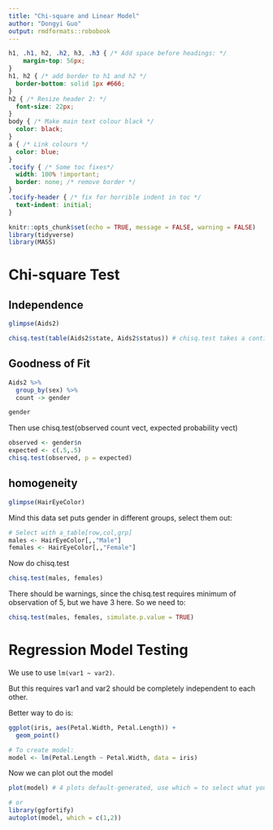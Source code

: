 ```yaml
---
title: "Chi-square and Linear Model"
author: "Dongyi Guo"
output: rmdformats::robobook
---
```


```css
h1, .h1, h2, .h2, h3, .h3 { /* Add space before headings: */
    margin-top: 56px;
}
h1, h2 { /* add border to h1 and h2 */
  border-bottom: solid 1px #666;
}
h2 { /* Resize header 2: */
  font-size: 22px;
}
body { /* Make main text colour black */
  color: black;
}
a { /* Link colours */
  color: blue;
}
.tocify { /* Some toc fixes*/
  width: 100% !important;
  border: none; /* remove border */
}
.tocify-header { /* fix for horrible indent in toc */
  text-indent: initial;
}

```

```r
knitr::opts_chunk$set(echo = TRUE, message = FALSE, warning = FALSE)
library(tidyverse)
library(MASS)
```

# Chi-square Test

## Independence

```r
glimpse(Aids2)

chisq.test(table(Aids2$state, Aids2$status)) # chisq.test takes a contingency table of x and y.
```

## Goodness of Fit

```r
Aids2 %>% 
  group_by(sex) %>% 
  count -> gender

gender
```

Then use chisq.test(observed count vect, expected probability vect)

```r
observed <- gender$n
expected <- c(.5,.5)
chisq.test(observed, p = expected)
```

## homogeneity

```r
glimpse(HairEyeColor)
```

Mind this data set puts gender in different groups, select them out:

```r
# Select with a_table[row,col,grp]
males <- HairEyeColor[,,"Male"]
females <- HairEyeColor[,,"Female"]
```

Now do chisq.test

```r
chisq.test(males, females)
```

There should be warnings, since the chisq.test requires minimum of observation of 5, but we have 3 here. So we need to:

```r
chisq.test(males, females, simulate.p.value = TRUE)
```

# Regression Model Testing

We use to use `lm(var1 ~ var2)`.

But this requires var1 and var2 should be completely independent to each other.

Better way to do is:

```r
ggplot(iris, aes(Petal.Width, Petal.Length)) +
  geom_point()

# To create model:
model <- lm(Petal.Length ~ Petal.Width, data = iris)
```

Now we can plot out the model

```r
plot(model) # 4 plots default-generated, use which = to select what you want

# or
library(ggfortify)
autoplot(model, which = c(1,2))
```



